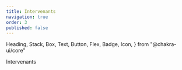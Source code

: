 ```yaml
---
title: Intervenants
navigation: true
order: 3
published: false
---
```


  Heading,
  Stack,
  Box,
  Text,
  Button,
  Flex,
  Badge,
  Icon,
} from "@chakra-ui/core"

<Stack>
  <Heading as="h1" mb={8}>
    Intervenants
  </Heading>
  <Speakers />
</Stack>

<SponsorsList />